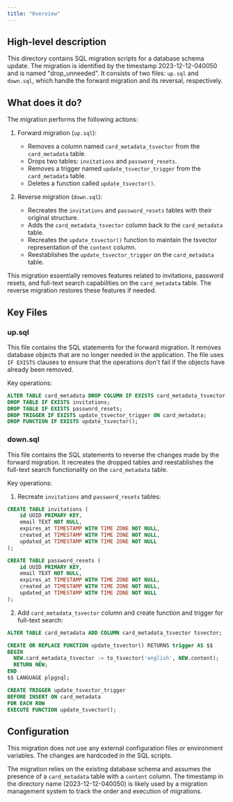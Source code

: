 ```yaml
---
title: "Overview"
---
```


## High-level description
This directory contains SQL migration scripts for a database schema update. The migration is identified by the timestamp 2023-12-12-040050 and is named "drop_unneeded". It consists of two files: `up.sql` and `down.sql`, which handle the forward migration and its reversal, respectively.

## What does it do?
The migration performs the following actions:

1. Forward migration (`up.sql`):
   - Removes a column named `card_metadata_tsvector` from the `card_metadata` table.
   - Drops two tables: `invitations` and `password_resets`.
   - Removes a trigger named `update_tsvector_trigger` from the `card_metadata` table.
   - Deletes a function called `update_tsvector()`.

2. Reverse migration (`down.sql`):
   - Recreates the `invitations` and `password_resets` tables with their original structure.
   - Adds the `card_metadata_tsvector` column back to the `card_metadata` table.
   - Recreates the `update_tsvector()` function to maintain the tsvector representation of the `content` column.
   - Reestablishes the `update_tsvector_trigger` on the `card_metadata` table.

This migration essentially removes features related to invitations, password resets, and full-text search capabilities on the `card_metadata` table. The reverse migration restores these features if needed.

## Key Files

### up.sql
This file contains the SQL statements for the forward migration. It removes database objects that are no longer needed in the application. The file uses `IF EXISTS` clauses to ensure that the operations don't fail if the objects have already been removed.

Key operations:
```sql
ALTER TABLE card_metadata DROP COLUMN IF EXISTS card_metadata_tsvector;
DROP TABLE IF EXISTS invitations;
DROP TABLE IF EXISTS password_resets;
DROP TRIGGER IF EXISTS update_tsvector_trigger ON card_metadata;
DROP FUNCTION IF EXISTS update_tsvector();
```

### down.sql
This file contains the SQL statements to reverse the changes made by the forward migration. It recreates the dropped tables and reestablishes the full-text search functionality on the `card_metadata` table.

Key operations:
1. Recreate `invitations` and `password_resets` tables:
```sql
CREATE TABLE invitations (
    id UUID PRIMARY KEY,
    email TEXT NOT NULL,
    expires_at TIMESTAMP WITH TIME ZONE NOT NULL,
    created_at TIMESTAMP WITH TIME ZONE NOT NULL,
    updated_at TIMESTAMP WITH TIME ZONE NOT NULL
);

CREATE TABLE password_resets (
    id UUID PRIMARY KEY,
    email TEXT NOT NULL,
    expires_at TIMESTAMP WITH TIME ZONE NOT NULL,
    created_at TIMESTAMP WITH TIME ZONE NOT NULL,
    updated_at TIMESTAMP WITH TIME ZONE NOT NULL
);
```

2. Add `card_metadata_tsvector` column and create function and trigger for full-text search:
```sql
ALTER TABLE card_metadata ADD COLUMN card_metadata_tsvector tsvector;

CREATE OR REPLACE FUNCTION update_tsvector() RETURNS trigger AS $$
BEGIN
  NEW.card_metadata_tsvector := to_tsvector('english', NEW.content);
  RETURN NEW;
END
$$ LANGUAGE plpgsql;

CREATE TRIGGER update_tsvector_trigger
BEFORE INSERT ON card_metadata
FOR EACH ROW
EXECUTE FUNCTION update_tsvector();
```

## Configuration
This migration does not use any external configuration files or environment variables. The changes are hardcoded in the SQL scripts.

The migration relies on the existing database schema and assumes the presence of a `card_metadata` table with a `content` column. The timestamp in the directory name (2023-12-12-040050) is likely used by a migration management system to track the order and execution of migrations.